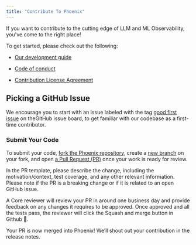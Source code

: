 ```yaml
---
title: "Contribute To Phoenix"
---
```


If you want to contribute to the cutting edge of LLM and ML Observability, you've come to the right place!

To get started, please check out the following:

* [Our development guide](https://github.com/Arize-ai/phoenix/blob/main/DEVELOPMENT.md)

* [Code of conduct](https://github.com/Arize-ai/phoenix/blob/main/CODE_OF_CONDUCT.md)

* [Contribution License Agreement](https://github.com/Arize-ai/phoenix/blob/main/CLA.md)

## Picking a GitHub Issue

We encourage you to start with an issue labeled with the tag [good first issue](https://github.com/Arize-ai/phoenix/issues?q=is%3Aissue+is%3Aopen+label%3A%22good+first+issue%22) on theGitHub issue board, to get familiar with our codebase as a first-time contributor.

### Submit Your Code

To submit your code, [fork the Phoenix repository](https://help.github.com/en/articles/fork-a-repo), create a [new branch](https://help.github.com/en/desktop/contributing-to-projects/creating-a-branch-for-your-work) on your fork, and open [a Pull Request (PR)](https://help.github.com/en/articles/creating-a-pull-request-from-a-fork) once your work is ready for review.

In the PR template, please describe the change, including the motivation/context, test coverage, and any other relevant information. Please note if the PR is a breaking change or if it is related to an open GitHub issue.

A Core reviewer will review your PR in around one business day and provide feedback on any changes it requires to be approved. Once approved and all the tests pass, the reviewer will click the Squash and merge button in Github 🥳.

Your PR is now merged into Phoenix! We’ll shout out your contribution in the release notes.


